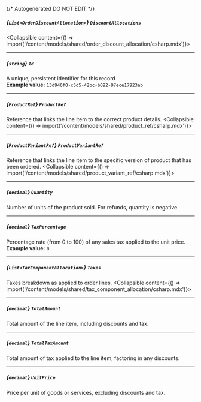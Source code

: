 {/* Autogenerated DO NOT EDIT  */}

##### *{`List<OrderDiscountAllocation>`}* `DiscountAllocations`
<Collapsible content={() => import('/content/models/shared/order_discount_allocation/csharp.mdx')}>
</Collapsible>

---
##### *{`string`}* `Id`
A unique, persistent identifier for this record
<br/>
**Example value:** `13d946f0-c5d5-42bc-b092-97ece17923ab`

---
##### *{`ProductRef`}* `ProductRef`
Reference that links the line item to the correct product details.
<Collapsible content={() => import('/content/models/shared/product_ref/csharp.mdx')}>
</Collapsible>

---
##### *{`ProductVariantRef`}* `ProductVariantRef`
Reference that links the line item to the specific version of product that has been ordered.
<Collapsible content={() => import('/content/models/shared/product_variant_ref/csharp.mdx')}>
</Collapsible>

---
##### *{`decimal`}* `Quantity`
Number of units of the product sold.
For refunds, quantity is negative.


---
##### *{`decimal`}* `TaxPercentage`
Percentage rate (from 0 to 100) of any sales tax applied to the unit price.
<br/>
**Example value:** `0`

---
##### *{`List<TaxComponentAllocation>`}* `Taxes`
Taxes breakdown as applied to order lines.
<Collapsible content={() => import('/content/models/shared/tax_component_allocation/csharp.mdx')}>
</Collapsible>

---
##### *{`decimal`}* `TotalAmount`
Total amount of the line item, including discounts and tax.

---
##### *{`decimal`}* `TotalTaxAmount`
Total amount of tax applied to the line item, factoring in any discounts.

---
##### *{`decimal`}* `UnitPrice`
Price per unit of goods or services, excluding discounts and tax.

